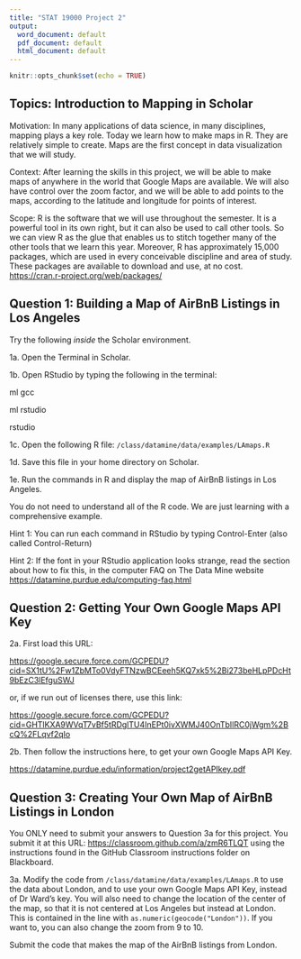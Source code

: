 ```yaml
---
title: "STAT 19000 Project 2"
output:
  word_document: default
  pdf_document: default
  html_document: default
---
```


```r
knitr::opts_chunk$set(echo = TRUE)
```

## Topics:  Introduction to Mapping in Scholar

Motivation:  In many applications of data science, in many disciplines, mapping plays a key role.  Today we learn how to make maps in R.  They are relatively simple to create.  Maps are the first concept in data visualization that we will study.

Context:  After learning the skills in this project, we will be able to make maps of anywhere in the world that Google Maps are available.  We will also have control over the zoom factor, and we will be able to add points to the maps, according to the latitude and longitude for points of interest.

Scope:  R is the software that we will use throughout the semester.  It is a powerful tool in its own right, but it can also be used to call other tools.  So we can view R as the glue that enables us to stitch together many of the other tools that we learn this year.  Moreover, R has approximately 15,000 packages, which are used in every conceivable discipline and area of study.
These packages are available to download and use, at no cost.  <https://cran.r-project.org/web/packages/> 

## Question 1: Building a Map of AirBnB Listings in Los Angeles

Try the following *inside* the Scholar environment.

1a.  Open the Terminal in Scholar.

1b.  Open RStudio by typing the following in the terminal:

ml gcc

ml rstudio

rstudio

1c.  Open the following R file:  `/class/datamine/data/examples/LAmaps.R`

1d.  Save this file in your home directory on Scholar.

1e.  Run the commands in R and display the map of AirBnB listings in Los Angeles.

You do not need to understand all of the R code.  We are just learning with a comprehensive example.

Hint 1:  You can run each command in RStudio by typing Control-Enter (also called Control-Return)

Hint 2:  If the font in your RStudio application looks strange, read the section about how to fix this, in the computer FAQ on The Data Mine website <https://datamine.purdue.edu/computing-faq.html>

## Question 2: Getting Your Own Google Maps API Key

2a.  First load this URL:

<https://google.secure.force.com/GCPEDU?cid=SX1tU%2Fw1ZbMTo0VdyFTNzwBCEeeh5KQ7xk5%2Bi273beHLpPDcHt9bEzC3lEfguSWJ>

or, if we run out of licenses there, use this link:

<https://google.secure.force.com/GCPEDU?cid=GHTlKXA9WVqT7vBf5tRDglTU4InEPt0ivXWMJ40OnTbIlRC0jWgm%2BcQ%2FLqvf2qIo>

2b.  Then follow the instructions here, to get your own Google Maps API Key.

<https://datamine.purdue.edu/information/project2getAPIkey.pdf>


## Question 3: Creating Your Own Map of AirBnB Listings in London

You ONLY need to submit your answers to Question 3a for this project.  You submit it at this URL: <https://classroom.github.com/a/zmR6TLQT> using the instructions found in the GitHub Classroom instructions folder on Blackboard.

3a.  Modify the code from `/class/datamine/data/examples/LAmaps.R` to use the data about London, and to use your own Google Maps API Key, instead of Dr Ward's key.  You will also need to change the location of the center of the map, so that it is not centered at Los Angeles but instead at London.
This is contained in the line with `as.numeric(geocode("London"))`.
If you want to, you can also change the zoom from 9 to 10.

Submit the code that makes the map of the AirBnB listings from London.




